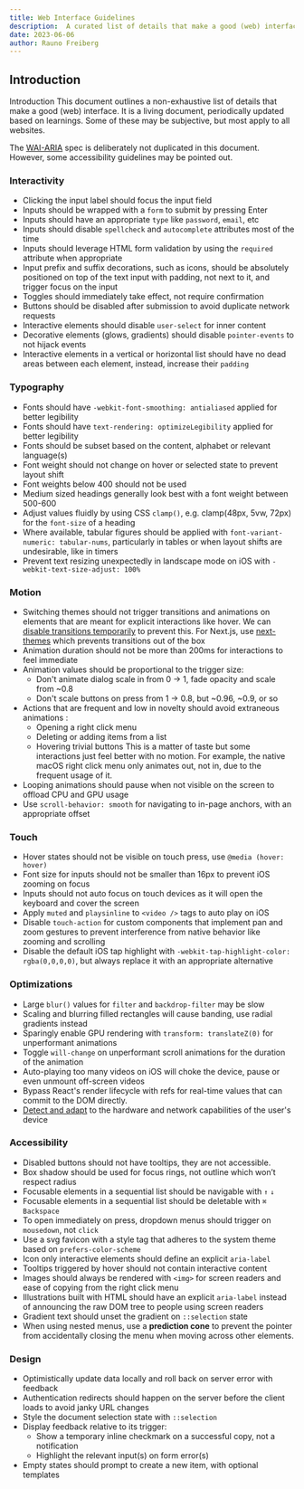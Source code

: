 ```yaml
---
title: Web Interface Guidelines
description:  A curated list of details that make a good (web) interface by Rauno Freiberg.
date: 2023-06-06
author: Rauno Freiberg
---
```


## Introduction

Introduction
This document outlines a non-exhaustive list of details that make a good (web) interface. It is a living document, periodically updated based on learnings. Some of these may be subjective, but most apply to all websites.

The [WAI-ARIA](https://www.w3.org/TR/wai-aria-1.1/) spec is deliberately not duplicated in this document. However, some accessibility guidelines may be pointed out. 


### Interactivity

- Clicking the input label should focus the input field
- Inputs should be wrapped with a `form` to submit by pressing Enter
- Inputs should have an appropriate `type` like `password`, `email`, etc
- Inputs should disable `spellcheck` and `autocomplete` attributes most of the time
- Inputs should leverage HTML form validation by using the `required` attribute when appropriate
- Input prefix and suffix decorations, such as icons, should be absolutely positioned on top of the text input with padding, not next to it, and trigger focus on the input
- Toggles should immediately take effect, not require confirmation
- Buttons should be disabled after submission to avoid duplicate network requests
- Interactive elements should disable `user-select` for inner content
- Decorative elements (glows, gradients) should disable `pointer-events` to not hijack events
- Interactive elements in a vertical or horizontal list should have no dead areas between each element, instead, increase their `padding`


### Typography

- Fonts should have `-webkit-font-smoothing: antialiased` applied for better legibility
- Fonts should have `text-rendering: optimizeLegibility` applied for better legibility
- Fonts should be subset based on the content, alphabet or relevant language(s)
- Font weight should not change on hover or selected state to prevent layout shift
- Font weights below 400 should not be used
- Medium sized headings generally look best with a font weight between 500-600
- Adjust values fluidly by using CSS `clamp()`, e.g. clamp(48px, 5vw, 72px) for the `font-size` of a heading
- Where available, tabular figures should be applied with `font-variant-numeric: tabular-nums`, particularly in tables or when layout shifts are undesirable, like in timers
- Prevent text resizing unexpectedly in landscape mode on iOS with `-webkit-text-size-adjust: 100%`

### Motion

- Switching themes should not trigger transitions and animations on elements that are meant for explicit interactions like hover. We can [disable transitions temporarily](https://paco.me/writing/disable-theme-transitions) to prevent this. For Next.js, use [next-themes](https://github.com/pacocoursey/next-themes) which prevents transitions out of the box
- Animation duration should not be more than 200ms for interactions to feel immediate
- Animation values should be proportional to the trigger size:
    - Don't animate dialog scale in from 0 → 1, fade opacity and scale from ~0.8
    - Don't scale buttons on press from 1 → 0.8, but ~0.96, ~0.9, or so
- Actions that are frequent and low in novelty should avoid extraneous animations : 
    - Opening a right click menu
    - Deleting or adding items from a list
    - Hovering trivial buttons
This is a matter of taste but some interactions just feel better with no motion. For example, the native macOS right click menu only animates out, not in, due to the frequent usage of it.
- Looping animations should pause when not visible on the screen to offload CPU and GPU usage
- Use `scroll-behavior: smooth` for navigating to in-page anchors, with an appropriate offset

### Touch

- Hover states should not be visible on touch press, use `@media (hover: hover)`
- Font size for inputs should not be smaller than 16px to prevent iOS zooming on focus
- Inputs should not auto focus on touch devices as it will open the keyboard and cover the screen
- Apply `muted` and `playsinline` to `<video />` tags to auto play on iOS
- Disable `touch-action` for custom components that implement pan and zoom gestures to prevent interference from native behavior like zooming and scrolling
- Disable the default iOS tap highlight with `-webkit-tap-highlight-color: rgba(0,0,0,0)`, but always replace it with an appropriate alternative

### Optimizations

- Large `blur()` values for `filter` and `backdrop-filter` may be slow
- Scaling and blurring filled rectangles will cause banding, use radial gradients instead
- Sparingly enable GPU rendering with `transform: translateZ(0)` for unperformant animations
- Toggle `will-change` on unperformant scroll animations for the duration of the animation
- Auto-playing too many videos on iOS will choke the device, pause or even unmount off-screen videos
- Bypass React's render lifecycle with refs for real-time values that can commit to the DOM directly.
- [Detect and adapt](https://github.com/GoogleChromeLabs/react-adaptive-hooks) to the hardware and network capabilities of the user's device


### Accessibility

- Disabled buttons should not have tooltips, they are not accessible.
- Box shadow should be used for focus rings, not outline which won’t respect radius
- Focusable elements in a sequential list should be navigable with `↑` `↓`
- Focusable elements in a sequential list should be deletable with `⌘` `Backspace`
- To open immediately on press, dropdown menus should trigger on `mousedown`, not `click`
- Use a svg favicon with a style tag that adheres to the system theme based on `prefers-color-scheme`
- Icon only interactive elements should define an explicit `aria-label`
- Tooltips triggered by hover should not contain interactive content
- Images should always be rendered with `<img>` for screen readers and ease of copying from the right click menu
- Illustrations built with HTML should have an explicit `aria-label` instead of announcing the raw DOM tree to people using screen readers
- Gradient text should unset the gradient on `::selection` state
- When using nested menus, use a **prediction cone** to prevent the pointer from accidentally closing the menu when moving across other elements.


### Design

- Optimistically update data locally and roll back on server error with feedback
- Authentication redirects should happen on the server before the client loads to avoid janky URL changes
- Style the document selection state with `::selection`
- Display feedback relative to its trigger:
    - Show a temporary inline checkmark on a successful copy, not a notification
    - Highlight the relevant input(s) on form error(s)
- Empty states should prompt to create a new item, with optional templates


